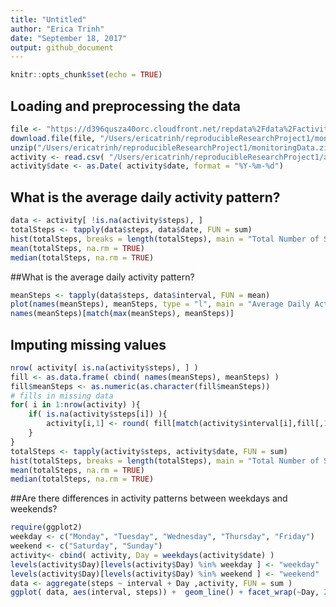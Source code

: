 ```yaml
---
title: "Untitled"
author: "Erica Trinh"
date: "September 18, 2017"
output: github_document
---
```


```r
knitr::opts_chunk$set(echo = TRUE)
```

## Loading and preprocessing the data

```r
file <- "https://d396qusza40orc.cloudfront.net/repdata%2Fdata%2Factivity.zip"
download.file(file, "/Users/ericatrinh/reproducibleResearchProject1/monitoringData.zip", method="curl")
unzip("/Users/ericatrinh/reproducibleResearchProject1/monitoringData.zip")
activity <- read.csv( "/Users/ericatrinh/reproducibleResearchProject1/activity.csv", header = TRUE)
activity$date <- as.Date( activity$date, format = "%Y-%m-%d") 

```

## What is the average daily activity pattern?


```r
data <- activity[ !is.na(activity$steps), ]
totalSteps <- tapply(data$steps, data$date, FUN = sum)
hist(totalSteps, breaks = length(totalSteps), main = "Total Number of Steps", xlab = "Total Steps")
mean(totalSteps, na.rm = TRUE) 
median(totalSteps, na.rm = TRUE)
```

##What is the average daily activity pattern?
```r
meanSteps <- tapply(data$steps, data$interval, FUN = mean)
plot(names(meanSteps), meanSteps, type = "l", main = "Average Daily Activity", xlab = "interval" , ylab = "Average Steps" )
names(meanSteps)[match(max(meanSteps), meanSteps)]
```


## Imputing missing values
```r
nrow( activity[ is.na(activity$steps), ] )
fill <- as.data.frame( cbind( names(meanSteps), meanSteps) )
fill$meanSteps <- as.numeric(as.character(fill$meanSteps))
# fills in missing data
for( i in 1:nrow(activity) ){
    if( is.na(activity$steps[i]) ){
        activity[i,1] <- round( fill[match(activity$interval[i],fill[,1]),2] )
    }
}
totalSteps <- tapply(activity$steps, activity$date, FUN = sum)
hist(totalSteps, breaks = length(totalSteps), main = "Total Number of Steps", xlab = "Total Steps")
mean(totalSteps, na.rm = TRUE) 
median(totalSteps, na.rm = TRUE)

```

##Are there differences in activity patterns between weekdays and weekends?
```r
require(ggplot2)
weekday <- c("Monday", "Tuesday", "Wednesday", "Thursday", "Friday")
weekend <- c("Saturday", "Sunday")
activity<- cbind( activity, Day = weekdays(activity$date) )
levels(activity$Day)[levels(activity$Day) %in% weekday ] <- "weekday"
levels(activity$Day)[levels(activity$Day) %in% weekend ] <- "weekend"
data <- aggregate(steps ~ interval + Day ,activity, FUN = sum )
ggplot( data, aes(interval, steps)) +  geom_line() + facet_wrap(~Day, 2)

```
